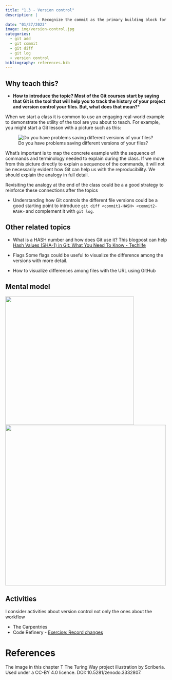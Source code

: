 ```yaml
---
title: "1.3 - Version control"
description: |
              - Recognize the commit as the primary building block for storing a project version 
date: "01/27/2023"
image: img/version-control.jpg
categories:
  - git add
  - git commit
  - git diff
  - git log
  - version control
bibliography: references.bib
---
```


## Why teach this?

- **How to introduce the topic? Most of the Git courses start by saying that Git is the tool that will help you to track the history of your project and version control your files. But, what does that mean?*** 

When we start a class it is common to use an engaging real-world example to demonstrate the utility of the tool are you about to teach. For example, you might start a Git lesson with a picture such as this: 

![Do you have problems saving different versions of your files?]()

What's important is to map the concrete example with the sequence of commands and terminology needed to explain during the class. If we move from this picture directly to explain a sequence of the commands, it will not be necessarily evident how Git can help us with the reproducibility. We should explain the analogy in full detail. 

Revisiting the analogy at the end of the class could be a a good strategy to reinforce these connections after the topics

- Understanding how Git controls the different file versions could be a good starting point to introduce `git diff <commit1-HASH> <commit2-HASH>` and complement it with `git log`.

## Other related topics
- What is a HASH number and how does Git use it?
This blogpost can help [Hash Values (SHA-1) in Git: What You Need To Know - Techlife](https://www.designveloper.com/blog/hash-values-sha-1-in-git/)

- Flags
Some flags could be useful to visualize the difference among the versions with more detail.

- How to visualize differences among files with the URL using GitHub

## Mental model

![](img/mm-version-control.png){width=400 fig-align="center"}
![](img/mm-version-control-remote.png){width=500 fig-align="center"}

## Activities
I consider activities about version control not only the ones about the workflow 

- The Carpentries
- Code Refinery - [Exercise: Record changes](https://coderefinery.github.io/git-intro/basics/#exercise-record-changes)




# References {.unnumbered}

::: {#refs}

:::

The image in this chapter T
The Turing Way project illustration by Scriberia. Used under a CC-BY 4.0 licence. DOI: 10.5281/zenodo.3332807.